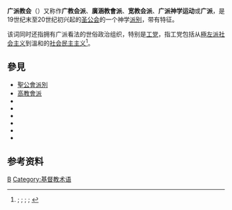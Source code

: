 {{Primarysources}}
{{anglicanism}}
'''广派教会'''（{{lang-en|The Broad Church}}）又称作'''广教会派'''、'''廣涵教會派'''、'''宽教会派'''、'''广派神学运动'''或'''广派'''，是19世纪末至20世纪初兴起的[[圣公会|圣公会]]的一个神学[[聖公會派別|派别]]，带有{{Link-en|宗教自由主義|Latitudinarian|自由派}}特征。

该词同时还指拥有广派看法的世俗政治组织，特别是[[工党_(英国)|工党]]，指工党包括从[[極左派|極左派]][[社会主义|社会主义]]到溫和的[[社会民主主义|社会民主主义]]<ref>{{cite book|author=Matthew Worley|title=The Foundations of the British Labour Party: Identities, Cultures and Perspectives, 1900-39|url=https://books.google.com/books?id=Fki0YScKbA8C&pg=PA2|year=2009|publisher=Ashgate Publishing, Ltd.|isbn=978-0-7546-6731-5|page=2|access-date=2017-02-13|archive-date=2016-05-28|archive-url=https://web.archive.org/web/20160528225845/https://books.google.com/books?id=Fki0YScKbA8C&pg=PA2|dead-url=no}}; ; {{cite book|author=Gerry Hassan|title=The Scottish Labour Party|url=https://books.google.com/books?id=s_k5i23BdD8C&pg=PA25|year=2004|publisher=Edinburgh University Press|isbn=978-0-7486-1784-5|page=25|access-date=2017-02-13|archive-date=2016-05-03|archive-url=https://web.archive.org/web/20160503200656/https://books.google.com/books?id=s_k5i23BdD8C&pg=PA25|dead-url=no}}; {{cite book|author1=Paul Corthorn|author2=Jonathan Davis|title=British Labour Party and the Wider World: Domestic Politics, Internationalism and Foreign Policy|url=https://books.google.com/books?id=7CoBAwAAQBAJ&pg=PA191|date=24 October 2007|publisher=I.B.Tauris|isbn=978-0-85771-111-3|page=191|access-date=2017-02-13|archive-date=2016-07-23|archive-url=https://web.archive.org/web/20160723014023/https://books.google.com/books?id=7CoBAwAAQBAJ&pg=PA191|dead-url=no}}; {{cite book|author1=Dick Richardson|author2=Chris Rootes|title=The Green Challenge: The Development of Green Parties in Europe|url=https://books.google.com/books?id=doiJAgAAQBAJ&pg=PA60|date=16 January 2006|publisher=Routledge|isbn=978-1-134-84403-6|page=60|access-date=2017-02-13|archive-date=2018-05-01|archive-url=https://web.archive.org/web/20180501101939/https://books.google.com/books?id=doiJAgAAQBAJ&pg=PA60|dead-url=no}}</ref>。

== 參見 ==
* [[聖公會派別|聖公會派別]]
* [[高教會派|高教會派]]
* {{Link-en|低教會派|Low church}}
* {{Link-en|福音派聖公會|Evangelical Anglicanism}}
* {{Link-en|聖公會中立派|Central Churchmanship}}
* {{Link-en|宗教自由主義|Latitudinarian}}
* {{Link-en|安立甘大公主義|Anglo-Catholicism}}
* {{Link-en|安立甘大公主義自由派|Liberal Anglo-Catholicism}}

==参考资料==
{{Reflist}}

{{Religion-stub}}

[[Category:聖公宗派別|B]]
[[Category:基督教术语|Category:基督教术语]]